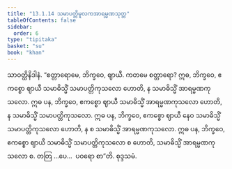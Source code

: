 ```yaml
---
title: "13.1.14 သမာပတ္တိမူလကအာရမ္မဏသုတ္တ"
tableOfContents: false
sidebar:
  order: 6
type: "tipitaka"
basket: "su"
book: "khan"
---
```



<DynamicBreadcrumb />

<Division number="675" book="khan">

<Paragraph number="1307" book="khan">
သာဝတ္ထိနိဒါနံ. “စတ္တာရောမေ, ဘိက္ခဝေ, ဈာယီ. ကတမေ စတ္တာရော? ဣဓ, ဘိက္ခဝေ, ဧကစ္စော ဈာယီ သမာဓိသ္မိံ သမာပတ္တိကုသလော ဟောတိ, န သမာဓိသ္မိံ အာရမ္မဏကုသလော. ဣဓ ပန, ဘိက္ခဝေ, ဧကစ္စော ဈာယီ သမာဓိသ္မိံ အာရမ္မဏကုသလော ဟောတိ, န သမာဓိသ္မိံ သမာပတ္တိကုသလော. ဣဓ ပန, ဘိက္ခဝေ, ဧကစ္စော ဈာယီ နေဝ သမာဓိသ္မိံ သမာပတ္တိကုသလော ဟောတိ, န စ သမာဓိသ္မိံ အာရမ္မဏကုသလော. ဣဓ ပန, ဘိက္ခဝေ, ဧကစ္စော ဈာယီ သမာဓိသ္မိံ သမာပတ္တိကုသလော စ ဟောတိ, သမာဓိသ္မိံ အာရမ္မဏကုသလော စ. တတြ …ပေ…  ပဝရော စာ”တိ.

</Paragraph>
</Division>

<Paragraph number="1308" type="center" book="khan">
စုဒ္ဒသမံ.
</Paragraph>